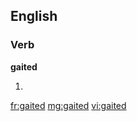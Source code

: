 ==English==

===Verb===
'''gaited'''

# {{past of|[[gait]]}}

[[fr:gaited]]
[[mg:gaited]]
[[vi:gaited]]
